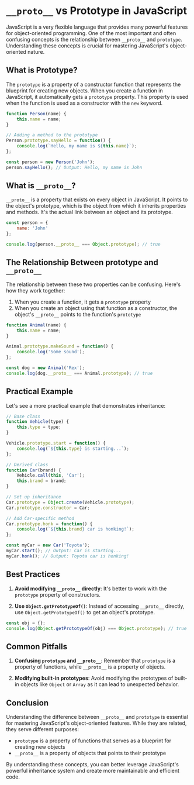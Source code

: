 # `__proto__` vs Prototype in JavaScript

JavaScript is a very flexible language that provides many powerful features for object-oriented programming. One of the most important and often confusing concepts is the relationship between `__proto__` and `prototype`. Understanding these concepts is crucial for mastering JavaScript's object-oriented nature.

## What is Prototype?

The `prototype` is a property of a constructor function that represents the blueprint for creating new objects. When you create a function in JavaScript, it automatically gets a `prototype` property. This property is used when the function is used as a constructor with the `new` keyword.

```javascript
function Person(name) {
    this.name = name;
}

// Adding a method to the prototype
Person.prototype.sayHello = function() {
    console.log(`Hello, my name is ${this.name}`);
};

const person = new Person('John');
person.sayHello(); // Output: Hello, my name is John
```

## What is `__proto__`?

`__proto__` is a property that exists on every object in JavaScript. It points to the object's prototype, which is the object from which it inherits properties and methods. It's the actual link between an object and its prototype.

```javascript
const person = {
    name: 'John'
};

console.log(person.__proto__ === Object.prototype); // true
```

## The Relationship Between prototype and `__proto__`

The relationship between these two properties can be confusing. Here's how they work together:

1. When you create a function, it gets a `prototype` property
2. When you create an object using that function as a constructor, the object's `__proto__` points to the function's `prototype`

```javascript
function Animal(name) {
    this.name = name;
}

Animal.prototype.makeSound = function() {
    console.log('Some sound');
};

const dog = new Animal('Rex');
console.log(dog.__proto__ === Animal.prototype); // true
```

## Practical Example

Let's see a more practical example that demonstrates inheritance:

```javascript
// Base class
function Vehicle(type) {
    this.type = type;
}

Vehicle.prototype.start = function() {
    console.log(`${this.type} is starting...`);
};

// Derived class
function Car(brand) {
    Vehicle.call(this, 'Car');
    this.brand = brand;
}

// Set up inheritance
Car.prototype = Object.create(Vehicle.prototype);
Car.prototype.constructor = Car;

// Add Car-specific method
Car.prototype.honk = function() {
    console.log(`${this.brand} car is honking!`);
};

const myCar = new Car('Toyota');
myCar.start(); // Output: Car is starting...
myCar.honk(); // Output: Toyota car is honking!
```

## Best Practices

1. **Avoid modifying `__proto__` directly**: It's better to work with the `prototype` property of constructors.

2. **Use `Object.getPrototypeOf()`**: Instead of accessing `__proto__` directly, use `Object.getPrototypeOf()` to get an object's prototype.

```javascript
const obj = {};
console.log(Object.getPrototypeOf(obj) === Object.prototype); // true
```

## Common Pitfalls

1. **Confusing `prototype` and `__proto__`**: Remember that `prototype` is a property of functions, while `__proto__` is a property of objects.

2. **Modifying built-in prototypes**: Avoid modifying the prototypes of built-in objects like `Object` or `Array` as it can lead to unexpected behavior.

## Conclusion

Understanding the difference between `__proto__` and `prototype` is essential for mastering JavaScript's object-oriented features. While they are related, they serve different purposes:

- `prototype` is a property of functions that serves as a blueprint for creating new objects
- `__proto__` is a property of objects that points to their prototype

By understanding these concepts, you can better leverage JavaScript's powerful inheritance system and create more maintainable and efficient code.